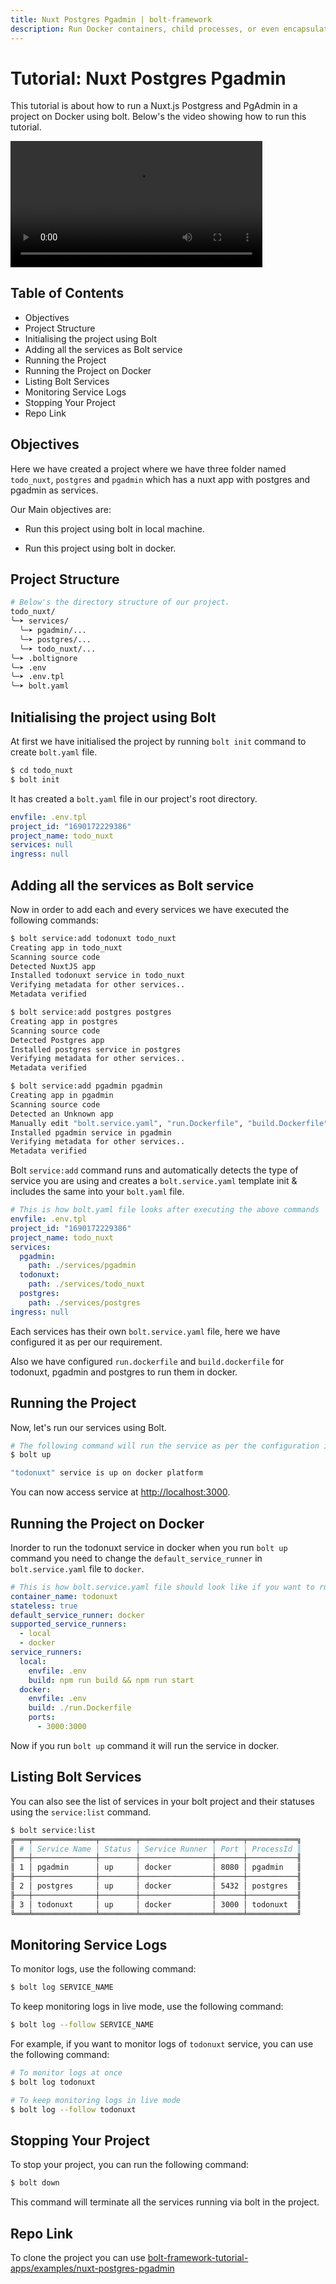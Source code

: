 ```yaml
---
title: Nuxt Postgres Pgadmin | bolt-framework
description: Run Docker containers, child processes, or even encapsulate your entire project within a VM, all under one unified API.
---
```



<Meta title="Tutorials/Nuxt Postgres Pgadmin" />

# Tutorial: Nuxt Postgres Pgadmin

This tutorial is about how to run a Nuxt.js Postgress and PgAdmin in a project on Docker using bolt. Below's the video showing how to run this tutorial.

<AppProvider>
  <Box>
    <video controls width="80%">
      <source src="/assets/NuxtTodoBolt.mp4" type="video/mp4" />
      Your browser does not support the video tag.
    </video>
  </Box>
</AppProvider>

## Table of Contents

- Objectives
- Project Structure
- Initialising the project using Bolt
- Adding all the services as Bolt service
- Running the Project
- Running the Project on Docker
- Listing Bolt Services
- Monitoring Service Logs
- Stopping Your Project
- Repo Link

## Objectives

Here we have created a project where we have three folder named `todo_nuxt`, `postgres` and `pgadmin` which has a nuxt app with postgres and pgadmin as services.

Our Main objectives are:

- Run this project using bolt in local machine.

- Run this project using bolt in docker.

## Project Structure

```bash
# Below's the directory structure of our project.
todo_nuxt/
╰─➤ services/
  ╰─➤ pgadmin/...
  ╰─➤ postgres/...
  ╰─➤ todo_nuxt/...
╰─➤ .boltignore
╰─➤ .env
╰─➤ .env.tpl
╰─➤ bolt.yaml
```

## Initialising the project using Bolt

At first we have initialised the project by running `bolt init` command to create `bolt.yaml` file.

```bash
$ cd todo_nuxt
$ bolt init
```

It has created a `bolt.yaml` file in our project's root directory.

```yaml
envfile: .env.tpl
project_id: "1690172229386"
project_name: todo_nuxt
services: null
ingress: null
```

## Adding all the services as Bolt service

Now in order to add each and every services we have executed the following commands:

```bash
$ bolt service:add todonuxt todo_nuxt
Creating app in todo_nuxt
Scanning source code
Detected NuxtJS app
Installed todonuxt service in todo_nuxt
Verifying metadata for other services..
Metadata verified
```

```bash
$ bolt service:add postgres postgres
Creating app in postgres
Scanning source code
Detected Postgres app
Installed postgres service in postgres
Verifying metadata for other services..
Metadata verified
```

```bash
$ bolt service:add pgadmin pgadmin
Creating app in pgadmin
Scanning source code
Detected an Unknown app
Manually edit "bolt.service.yaml", "run.Dockerfile", "build.Dockerfile"
Installed pgadmin service in pgadmin
Verifying metadata for other services..
Metadata verified
```

Bolt `service:add` command runs and automatically detects the type of service you are using and creates a `bolt.service.yaml` template init & includes the same into your `bolt.yaml` file.

```yaml
# This is how bolt.yaml file looks after executing the above commands
envfile: .env.tpl
project_id: "1690172229386"
project_name: todo_nuxt
services:
  pgadmin:
    path: ./services/pgadmin
  todonuxt:
    path: ./services/todo_nuxt
  postgres:
    path: ./services/postgres
ingress: null
```

Each services has their own `bolt.service.yaml` file, here we have configured it as per our requirement.

Also we have configured `run.dockerfile` and `build.dockerfile` for todonuxt, pgadmin and postgres to run them in docker.

## Running the Project

Now, let's run our services using Bolt.

```bash
# The following command will run the service as per the configuration in bolt.yaml file
$ bolt up

"todonuxt" service is up on docker platform
```

You can now access service at [http://localhost:3000](http://localhost:3000).

## Running the Project on Docker

Inorder to run the todonuxt service in docker when you run `bolt up` command you need to change the `default_service_runner` in `bolt.service.yaml` file to `docker`.

```yaml
# This is how bolt.service.yaml file should look like if you want to run the service in docker
container_name: todonuxt
stateless: true
default_service_runner: docker
supported_service_runners:
  - local
  - docker
service_runners:
  local:
    envfile: .env
    build: npm run build && npm run start
  docker:
    envfile: .env
    build: ./run.Dockerfile
    ports:
      - 3000:3000
```

Now if you run `bolt up` command it will run the service in docker.

## Listing Bolt Services

You can also see the list of services in your bolt project and their statuses using the `service:list` command.

```bash
$ bolt service:list
╔═══╤══════════════╤════════╤════════════════╤══════╤═══════════╗
║ # │ Service Name │ Status │ Service Runner │ Port │ ProcessId ║
╟───┼──────────────┼────────┼────────────────┼──────┼───────────╢
║ 1 │ pgadmin      │ up     │ docker         │ 8080 │ pgadmin   ║
╟───┼──────────────┼────────┼────────────────┼──────┼───────────╢
║ 2 │ postgres     │ up     │ docker         │ 5432 │ postgres  ║
╟───┼──────────────┼────────┼────────────────┼──────┼───────────╢
║ 3 │ todonuxt     │ up     │ docker         │ 3000 │ todonuxt  ║
╚═══╧══════════════╧════════╧════════════════╧══════╧═══════════╝
```

## Monitoring Service Logs

To monitor logs, use the following command:

```bash
$ bolt log SERVICE_NAME
```

To keep monitoring logs in live mode, use the following command:

```bash
$ bolt log --follow SERVICE_NAME
```

For example, if you want to monitor logs of `todonuxt` service, you can use the following command:

```bash
# To monitor logs at once
$ bolt log todonuxt

# To keep monitoring logs in live mode
$ bolt log --follow todonuxt
```

## Stopping Your Project

To stop your project, you can run the following command:

```bash
$ bolt down
```

This command will terminate all the services running via bolt in the project.

## Repo Link

To clone the project you can use [bolt-framework-tutorial-apps/examples/nuxt-postgres-pgadmin](https://github.com/gluestack/bolt-framework-tutorial-apps/tree/main/examples/nuxt-postgres-pgadmin)
